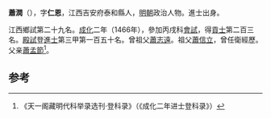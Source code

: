 '''蕭潤'''（{{bd|1425年||？}}），字'''仁恩'''，江西吉安府泰和縣人，[[明朝|明朝]]政治人物。進士出身。

江西鄉試第二十九名。[[成化|成化]]二年（1466年），參加丙戌科[[會試|會試]]，得[[貢士|貢士]]第二百三名。[[殿試|殿試]]登[[進士|進士]]第三甲第一百五十名。曾祖父[[蕭志遠|蕭志遠]]。祖父[[蕭信立|蕭信立]]，曾任衛經歷。父亲[[蕭孟節|蕭孟節]]<ref>《天一阁藏明代科举录选刊·登科录》（《成化二年进士登科录》）</ref>。

==参考==
{{reflist}}
{{明朝人物小作品}}
{{成化二年丙戌科殿試金榜}}